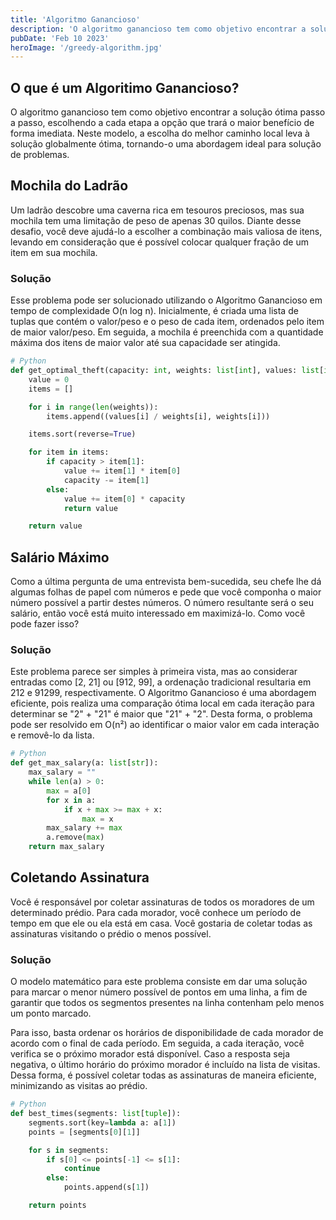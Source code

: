 ```yaml
---
title: 'Algoritmo Ganancioso'
description: 'O algoritmo ganancioso tem como objetivo encontrar a solução ótima passo a passo'
pubDate: 'Feb 10 2023'
heroImage: '/greedy-algorithm.jpg'
---
```


## O que é um Algoritimo Ganancioso?

O algoritmo ganancioso tem como objetivo encontrar a solução ótima passo a passo, escolhendo a cada etapa a opção que trará o maior benefício de forma imediata. Neste modelo, a escolha do melhor caminho local leva à solução globalmente ótima, tornando-o uma abordagem ideal para solução de problemas.

## Mochila do Ladrão

Um ladrão descobre uma caverna rica em tesouros preciosos, mas sua mochila tem uma limitação de peso de apenas 30 quilos. Diante desse desafio, você deve ajudá-lo a escolher a combinação mais valiosa de itens, levando em consideração que é possível colocar qualquer fração de um item em sua mochila.

### Solução

Esse problema pode ser solucionado utilizando o Algoritmo Ganancioso em tempo de complexidade O(n log n). Inicialmente, é criada uma lista de tuplas que contém o valor/peso e o peso de cada item, ordenados pelo item de maior valor/peso. Em seguida, a mochila é preenchida com a quantidade máxima dos itens de maior valor até sua capacidade ser atingida.

```python
# Python
def get_optimal_theft(capacity: int, weights: list[int], values: list[int]):
    value = 0
    items = []

    for i in range(len(weights)):
        items.append((values[i] / weights[i], weights[i]))

    items.sort(reverse=True)

    for item in items:
        if capacity > item[1]:
            value += item[1] * item[0]
            capacity -= item[1]
        else:
            value += item[0] * capacity
            return value

    return value
```

## Salário Máximo

Como a última pergunta de uma entrevista bem-sucedida, seu chefe lhe dá algumas folhas de papel com números e pede que você componha o maior número possível a partir destes números. O número resultante será o seu salário, então você está muito interessado em maximizá-lo. Como você pode fazer isso?

### Solução

Este problema parece ser simples à primeira vista, mas ao considerar entradas como [2, 21] ou [912, 99], a ordenação tradicional resultaria em 212 e 91299, respectivamente. O Algoritmo Ganancioso é uma abordagem eficiente, pois realiza uma comparação ótima local em cada iteração para determinar se "2" + "21" é maior que "21" + "2". Desta forma, o problema pode ser resolvido em O(n²) ao identificar o maior valor em cada interação e removê-lo da lista.

```python
# Python
def get_max_salary(a: list[str]):
    max_salary = ""
    while len(a) > 0:
        max = a[0]
        for x in a:
            if x + max >= max + x:
                max = x
        max_salary += max
        a.remove(max)
    return max_salary
```

## Coletando Assinatura

Você é responsável por coletar assinaturas de todos os moradores de um determinado prédio. Para cada morador, você conhece um período de tempo em que ele ou ela está em casa. Você gostaria de coletar todas as assinaturas visitando o prédio o menos possível.

### Solução

O modelo matemático para este problema consiste em dar uma solução para marcar o menor número possível de pontos em uma linha, a fim de garantir que todos os segmentos presentes na linha contenham pelo menos um ponto marcado.

Para isso, basta ordenar os horários de disponibilidade de cada morador de acordo com o final de cada período. Em seguida, a cada iteração, você verifica se o próximo morador está disponível. Caso a resposta seja negativa, o último horário do próximo morador é incluído na lista de visitas. Dessa forma, é possível coletar todas as assinaturas de maneira eficiente, minimizando as visitas ao prédio.


```python
# Python
def best_times(segments: list[tuple]):
    segments.sort(key=lambda a: a[1])
    points = [segments[0][1]]

    for s in segments:
        if s[0] <= points[-1] <= s[1]:
            continue
        else:
            points.append(s[1])

    return points

```
